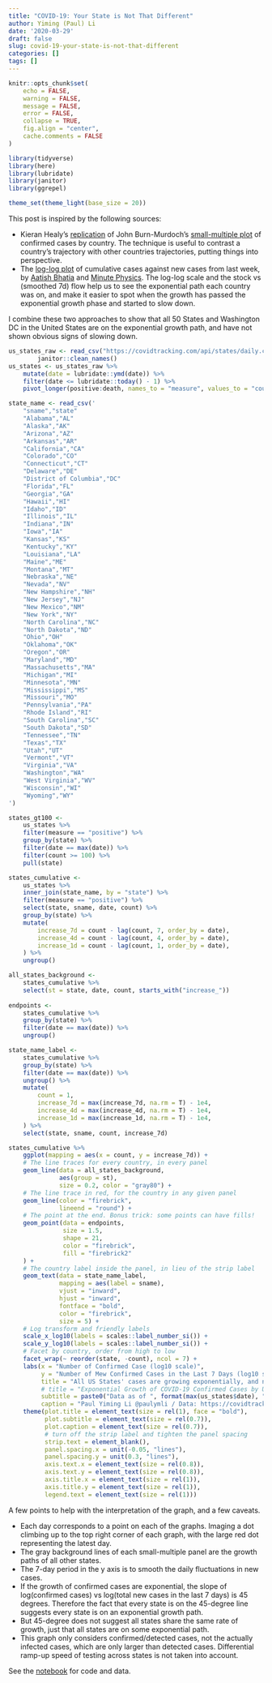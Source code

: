 ```yaml
---
title: "COVID-19: Your State is Not That Different"
author: Yiming (Paul) Li
date: '2020-03-29'
draft: false
slug: covid-19-your-state-is-not-that-different
categories: []
tags: []
---
```


```r
knitr::opts_chunk$set(
    echo = FALSE,
    warning = FALSE,
    message = FALSE,
    error = FALSE,
    collapse = TRUE,
    fig.align = "center",
    cache.comments = FALSE
)
```

```r
library(tidyverse)
library(here)
library(lubridate)
library(janitor)
library(ggrepel)

theme_set(theme_light(base_size = 20))
```

This post is inspired by the following sources:

* Kieran Healy's [replication](https://kieranhealy.org/blog/archives/2020/03/27/a-covid-small-multiple/) of John Burn-Murdoch's [small-multiple plot](https://www.ft.com/coronavirus-latest) of confirmed cases by country. The technique is useful to contrast a country's trajectory with other countries trajectories, putting things into perspective.
* The [log-log plot](https://aatishb.com/covidtrends/) of cumulative cases against new cases from last week, by [Aatish Bhatia](https://aatishb.com/) and [Minute Physics](https://www.youtube.com/watch?v=54XLXg4fYsc). The log-log scale and the stock vs (smoothed 7d) flow help us to see the exponential path each country was on, and make it easier to spot when the growth has passed the exponential growth phase and started to slow down.

I combine these two approaches to show that all 50 States and Washington DC in the United States are on the exponential growth path, and have not shown obvious signs of slowing down.


```r
us_states_raw <- read_csv("https://covidtracking.com/api/states/daily.csv") %>%
        janitor::clean_names()
us_states <- us_states_raw %>%
    mutate(date = lubridate::ymd(date)) %>%
    filter(date <= lubridate::today() - 1) %>%
    pivot_longer(positive:death, names_to = "measure", values_to = "count")
```

```r
state_name <- read_csv('
    "sname","state"
    "Alabama","AL"
    "Alaska","AK"
    "Arizona","AZ"
    "Arkansas","AR"
    "California","CA"
    "Colorado","CO"
    "Connecticut","CT"
    "Delaware","DE"
    "District of Columbia","DC"
    "Florida","FL"
    "Georgia","GA"
    "Hawaii","HI"
    "Idaho","ID"
    "Illinois","IL"
    "Indiana","IN"
    "Iowa","IA"
    "Kansas","KS"
    "Kentucky","KY"
    "Louisiana","LA"
    "Maine","ME"
    "Montana","MT"
    "Nebraska","NE"
    "Nevada","NV"
    "New Hampshire","NH"
    "New Jersey","NJ"
    "New Mexico","NM"
    "New York","NY"
    "North Carolina","NC"
    "North Dakota","ND"
    "Ohio","OH"
    "Oklahoma","OK"
    "Oregon","OR"
    "Maryland","MD"
    "Massachusetts","MA"
    "Michigan","MI"
    "Minnesota","MN"
    "Mississippi","MS"
    "Missouri","MO"
    "Pennsylvania","PA"
    "Rhode Island","RI"
    "South Carolina","SC"
    "South Dakota","SD"
    "Tennessee","TN"
    "Texas","TX"
    "Utah","UT"
    "Vermont","VT"
    "Virginia","VA"
    "Washington","WA"
    "West Virginia","WV"
    "Wisconsin","WI"
    "Wyoming","WY"
')

states_gt100 <-
    us_states %>%
    filter(measure == "positive") %>%
    group_by(state) %>%
    filter(date == max(date)) %>%
    filter(count >= 100) %>%
    pull(state)

states_cumulative <- 
    us_states %>%
    inner_join(state_name, by = "state") %>%
    filter(measure == "positive") %>%
    select(state, sname, date, count) %>%
    group_by(state) %>%
    mutate(
        increase_7d = count - lag(count, 7, order_by = date),
        increase_4d = count - lag(count, 4, order_by = date),
        increase_1d = count - lag(count, 1, order_by = date),
    ) %>%
    ungroup()

all_states_background <-
    states_cumulative %>%
    select(st = state, date, count, starts_with("increase_"))
    
endpoints <-
    states_cumulative %>%
    group_by(state) %>%
    filter(date == max(date)) %>%
    ungroup()

state_name_label <- 
    states_cumulative %>%
    group_by(state) %>%
    filter(date == max(date)) %>%
    ungroup() %>%
    mutate(
        count = 1, 
        increase_7d = max(increase_7d, na.rm = T) - 1e4,
        increase_4d = max(increase_4d, na.rm = T) - 1e4,
        increase_1d = max(increase_1d, na.rm = T) - 1e4,
    ) %>%
    select(state, sname, count, increase_7d)
```


```r
states_cumulative %>%
    ggplot(mapping = aes(x = count, y = increase_7d)) + 
    # The line traces for every country, in every panel
    geom_line(data = all_states_background, 
              aes(group = st),
              size = 0.2, color = "gray80") + 
    # The line trace in red, for the country in any given panel
    geom_line(color = "firebrick",
              lineend = "round") + 
    # The point at the end. Bonus trick: some points can have fills!
    geom_point(data = endpoints, 
               size = 1.5, 
               shape = 21, 
               color = "firebrick",
               fill = "firebrick2"
    ) + 
    # The country label inside the panel, in lieu of the strip label
    geom_text(data = state_name_label,
              mapping = aes(label = sname),
              vjust = "inward",
              hjust = "inward",
              fontface = "bold",
              color = "firebrick",
              size = 5) +
    # Log transform and friendly labels
    scale_x_log10(labels = scales::label_number_si()) + 
    scale_y_log10(labels = scales::label_number_si()) + 
    # Facet by country, order from high to low
    facet_wrap(~ reorder(state, -count), ncol = 7) + 
    labs(x = "Number of Confirmed Case (log10 scale)",
         y = "Number of Mew Confirmed Cases in the Last 7 Days (log10 scale)",
         title = "All US States' cases are growing exponentially, and no sign of slowing down",
         # title = "Exponential Growth of COVID-19 Confirmed Cases by US State",
         subtitle = paste0("Data as of ", format(max(us_states$date), "%A, %B %e, %Y")),
         caption = "Paul Yiming Li @paulymli / Data: https://covidtracking.com") +
    theme(plot.title = element_text(size = rel(1), face = "bold"),
          plot.subtitle = element_text(size = rel(0.7)),
          plot.caption = element_text(size = rel(0.7)),
          # turn off the strip label and tighten the panel spacing
          strip.text = element_blank(),
          panel.spacing.x = unit(-0.05, "lines"),
          panel.spacing.y = unit(0.3, "lines"),
          axis.text.x = element_text(size = rel(0.8)),
          axis.text.y = element_text(size = rel(0.8)),
          axis.title.x = element_text(size = rel(1)),
          axis.title.y = element_text(size = rel(1)),
          legend.text = element_text(size = rel(1)))
```

A few points to help with the interpretation of the graph, and a few caveats.

* Each day corresponds to a point on each of the graphs. Imaging a dot climbing up to the top right corner of each graph, with the large red dot representing the latest day.
* The gray background lines of each small-multiple panel are the growth paths of all other states.
* The 7-day period in the y axis is to smooth the daily fluctuations in new cases.
* If the growth of confirmed cases are exponential, the slope of log(confirmed cases) vs log(total new cases in the last 7 days) is 45 degrees. Therefore the fact that every state is on the 45-degree line suggests every state is on an exponential growth path.
* But 45-degree does not suggest all states share the same rate of growth, just that all states are on some exponential path.
* This graph only considers confirmed/detected cases, not the actually infected cases, which are only larger than detected cases. Differential ramp-up speed of testing across states is not taken into account.

See the [notebook](https://github.com/yimingli/data-code/blob/master/covid19/2020-03-29-covid-19-your-state-is-not-that-different.Rmd) for code and data.
